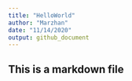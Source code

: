 ```yaml
---
title: "HelloWorld"
author: "Marzhan"
date: "11/14/2020"
output: github_document
---
```


## This is a markdown file


